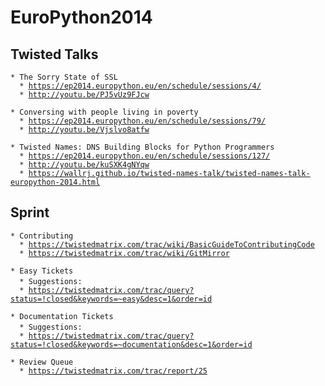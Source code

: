 = EuroPython2014 = 

== Twisted Talks ==
 * The Sorry State of SSL
   * https://ep2014.europython.eu/en/schedule/sessions/4/
   * http://youtu.be/PJ5vUz9FJcw

 * Conversing with people living in poverty
   * https://ep2014.europython.eu/en/schedule/sessions/79/
   * http://youtu.be/Vjslvo8atfw

 * Twisted Names: DNS Building Blocks for Python Programmers
   * https://ep2014.europython.eu/en/schedule/sessions/127/
   * http://youtu.be/kuSXK4gNYqw
   * https://wallrj.github.io/twisted-names-talk/twisted-names-talk-europython-2014.html


== Sprint ==

 * Contributing
   * https://twistedmatrix.com/trac/wiki/BasicGuideToContributingCode
   * https://twistedmatrix.com/trac/wiki/GitMirror

 * Easy Tickets
   * Suggestions: <add suggested tickets here>
   * https://twistedmatrix.com/trac/query?status=!closed&keywords=~easy&desc=1&order=id

 * Documentation Tickets
   * Suggestions: <add suggested tickets here>
   * https://twistedmatrix.com/trac/query?status=!closed&keywords=~documentation&desc=1&order=id

 * Review Queue
   * https://twistedmatrix.com/trac/report/25